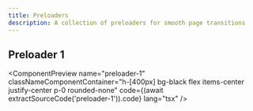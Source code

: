 ```yaml
---
title: Preloaders
description: A collection of preloaders for smooth page transitions
---
```



## Preloader 1

<ComponentPreview
  name="preloader-1"
  classNameComponentContainer="h-[400px] bg-black flex items-center justify-center p-0 rounded-none"
  code={(await extractSourceCode('preloader-1')).code}
  lang="tsx"
/>

